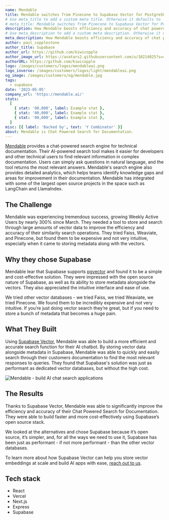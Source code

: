 ```yaml
---
name: Mendable
title: Mendable switches from Pinecone to Supabase Vector for PostgreSQL vector embeddings.
# Use meta_title to add a custom meta title. Otherwise it defaults to '{name} | Supabase Customer Stories':
# meta_title: Mendable switches from Pinecone to Supabase Vector for PostgreSQL vector embeddings.
description: How Mendable boosts efficiency and accuracy of chat powered search for documentation using Supabase Vector.
# Use meta_description to add a custom meta description. Otherwise it defaults to {description}:
meta_description: How Mendable boosts efficiency and accuracy of chat powered search for documentation using Supabase Vector.
author: paul_copplestone
author_title: Supabase
author_url: https://github.com/kiwicopple
author_image_url: https://avatars2.githubusercontent.com/u/10214025?s=400&u=c6775be2ae667e2acae3ccd347fed62bb3f5b3e7&v=4
authorURL: https://github.com/kiwicopple
logo: /images/customers/logos/mendableai.png
logo_inverse: /images/customers/logos/light/mendableai.png
og_image: /images/customers/og/mendable.jpg
tags:
  - supabase
date: '2023-05-05'
company_url: 'https://mendable.ai/'
stats:
  [
    { stat: '00,000', label: Example stat },
    { stat: '00,000', label: Example stat },
    { stat: '00,000', label: Example stat },
  ]
misc: [{ label: 'Backed by', text: 'Y Combinator' }]
about: Mendable is Chat Powered Search for Documentation.
---
```


[Mendable](http://mendable.ai/) provides a chat-powered search engine for technical documentation. Their AI-powered search tool makes it easier for developers and other technical users to find relevant information in complex documentation. Users can simply ask questions in natural language, and the tool returns the most relevant answers. Mendable's search engine also provides detailed analytics, which helps teams identify knowledge gaps and areas for improvement in their documentation. Mendable has integrated with some of the largest open source projects in the space such as LangChain and LlamaIndex.

## The Challenge

Mendable was experiencing tremendous success, growing Weekly Active Users by nearly 300% since March. They needed a tool to store and search through large amounts of vector data to improve the efficiency and accuracy of their similarity search operations. They tried Faiss, Weaviate, and Pinecone, but found them to be expensive and not very intuitive, especially when it came to storing metadata along with the vectors.

## Why they chose Supabase

Mendable lear that Supabase supports [pgvector](https://supabase.com/docs/guides/database/extensions/pgvector) and found it to be a simple and cost-effective solution. They were impressed with the open source nature of Supabase, as well as its ability to store metadata alongside the vectors. They also appreciated the intuitive interface and ease of use.

<Quote img="caleb-peffer.jpg" caption="Caleb Peffer - CEO, Mendable">
  We tried other vector databases - we tried Faiss, we tried Weaviate, we tried Pinecone. We found
  them to be incredibly expensive and not very intuitive. If you’re just doing vector search they’re
  great, but if you need to store a bunch of metadata that becomes a huge pain.
</Quote>

## What They Built

Using [Supabase Vector](https://supabase.com/vector), Mendable was able to build a more efficient and accurate search function for their AI chatbot. By storing vector data alongside metadata in Supabase, Mendable was able to quickly and easily search through their customers documentation to find the most relevant responses to queries. They found that Supabase's solution was just as performant as dedicated vector databases, but without the high cost.

![Mendable - build AI chat search applications](/images/customers/mendable/mendable.png)

## The Results

Thanks to Supabase Vector, Mendable was able to significantly improve the efficiency and accuracy of their Chat Powered Search for Documentation. They were able to build faster and more cost-effectively using Supabase’s open source stack.

<Quote img="caleb-peffer.jpg" caption="Caleb Peffer - CEO, Mendable">
  We looked at the alternatives and chose Supabase because it’s open source, it’s simpler, and, for
  all the ways we need to use it, Supabase has been just as performant - if not more performant - than
  the other vector databases.
</Quote>

To learn more about how Supabase Vector can help you store vector embeddings at scale and build AI apps with ease, [reach out to us](https://forms.supabase.com/enterprise).

## Tech stack

- React 
- Vercel
- Next.js
- Express
- Supabase
